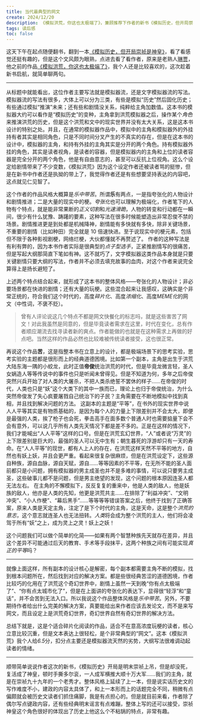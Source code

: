 ```yaml
---
title: 当代最典型的网文
create: 2024/12/20
description: 《模拟洪荒，你这也太极端了》，兼顾推荐下作者的新书《模拟历史，但开局崇祯是神皇》。
tags: 读后感
toc: false
---
```


这天下午在起点随便翻书，翻到一本[《模拟历史，但开局崇祯是神皇》](https://www.qidian.com/book/1042594777/)，看了看感觉还挺有趣的，但是这个文风颇为眼熟，点进去看了看作者，原来是老熟人[琳贾](https://my.qidian.com/author/403924844/)，他之前的作品[《模拟洪荒，你这也太极端了》](https://www.qidian.com/book/1039366778/)，我个人还是比较喜欢的，这次趁着新书启航，就简单聊两句。

---

从标题中就能看出，这位作者主要写法就是模拟器流，还是文字模拟器流的写法。模拟器流的写法有很多，大体上可以分为三类，有些是模拟“历史”然后固化历史；有些通过模拟“推演”未来；还有些和剧情没关系，纯粹给主角加数值。这本书的模拟器大约可以看作是“模拟历史”的变种，主角拿到洪荒模拟器之后，操作某个*角色*来推演洪荒的历史，但是这个洪荒和文中的现实世界并没有太大关系，这是这本书设计的特别之处。并且，在通常的模拟器作品中，模拟中的主角和模拟器外的外挂持有者其实是相同角色，只是不同时间分叉产生的不真实的存在，但是在这本书的设计中，模拟器的主角，和持有外挂的主角其实是分开的两个角色。持有模拟器外挂的角色，其实是读者视角，是读者的容器，但是模拟器内的主角和上位的读者容器是完全分开的两个角色，他是有自由意志的，甚至可以反抗上位视角。这么个设定给剧情带来了不少变数，《模拟洪荒》因为这个设定作者还被读者骂的挺惨，但是在新书中作者还是执拗的带上了，我觉得作者还是有些想要坚持表达的内容吧，这点就见仁见智了。

这个作者的作品风格大概算是*乐中带苦*。所谓**乐**有两点，一是指夸张化的人物设计和剧情推进；二是大量的现实中的梗。*夸张化*也可以理解为极端化，作者笔下的人物有个特点，就是能非常果断的*正义切割*和*光速滑跪*，人物的转变和行动都在一瞬间，很少有什么犹豫、踌躇的要素，这种写法在很多时候能塑造出非常忍俊不禁的场景。剧情推进更是到处都是机械降神，剧情能有多快就有多快，除非关键场景，不重要的剧情（比如种田）完全就是 10 倍速快进。至于说现实中的梗元素，包括但不限于各种影视剧梗，网络烂梗，大伙都懂就不再赘述了。
作者的这种写法是有利有弊的，因为本书作者实际是很典型的*点子型选手*，正紧推剧情写的很痛苦，但是写起大纲那简直下笔如有神。这不就巧了，文字模拟器这类作品本身就是只要关键剧情只要大纲的写法，作者并不必须去填充故事的血肉，对这个作者来说完全算得上是扬长避短了。

上述两个特点结合起来，就形成了这本书的整体风格——夸张化的人物设计；非必要场景都在快进的剧情；还有大量的玩梗。这些混合起来让我感叹，这确实是个非常正统的，符合我们这个时代的，高度*碎片化*、高度*浓缩化*、高度*MEME化*的网文（中性词，不褒不贬）。

> 曾有人评论说这几个特点不都是网文快餐化的标志吗，就是这些害苦了网文！对此我虽然是同意的，但是毕竟读者需求在这里，时代在变化，总有作者顺应潮流去找寻读者新的爽点。作者能做的也就是在这种需求上再做的好点吧。当然这样的作品必然也比较难被传统读者接受，这也很正常。

再说这个作品**苦**，这是指整本书在立意上的设计，都是极端场景下的思考实验，思考实验的主题都是很形而上的经典道德困境。比如第一个副本，主角是出生于洪荒大陆东海一隅的小蛟龙，此时正值**帝俊**统治洪荒的时代，但是毕竟龙微言轻，圣人女娲造人等等传说中的事件也只是听闻未曾得见。但是不知道为何，多年之后帝俊突然兴兵开始了对人类的大屠杀，不把人类杀绝誓不罢休的样子……在帝俊的时代，人类也只是“妖”这个大类下的其中一族而已，理论上也归于帝俊统治，为什么突然帝俊发了失心疯要屠戮自己统治下的子民？主角需要在不断地模拟中找到真相，并且找到解决问题的方法。
这副本的主题是“平等”，在书外的现实世界中说人人平等其实是有物质基础的，是因为每个人的力量上下限差别并不会太大，即便是最强的人类，挨了枪子也会死，拳击高手在面多数个普通人时也需要掂量下会不会有意外，可以说几乎所有人类先天情况下都是差不多的。正是在这样的情况下，我们才能喊出“人人平等”这样的口号。但是在洪荒玄幻世界，“人”或者说“万灵”的上下限差别是巨大的，最强的圣人可以无中生有；朝生暮死的浮游却只有一天的寿命。在“人人平等”的现世，都有人上人的存在，在洪荒这样天然不平等的地方，自然也有妖上妖，并且会更严重。看起来很复杂很麻烦，但是在洪荒设定下，这些源自种族，源自血脉，源自天赋，源自……等等因素的不平等，在无所不能的圣人面前都只是小问题，拥有模拟器的男主成圣也并不是多难的事情，可以说只要男主成圣，这些破事儿都不是问题，但是男主绝望的发现，这个问题的根本原因连圣人都无法左右。
在主角的不懈模拟下，反反复复的重来中，他是人类的敌人，他是妖族的敌人，他亦是人类的先知，他更是洪荒共主……在排除了“利益冲突”、“文明冲突”、“小人作梗”、“幕后黑手”……等等等等错误答案之后，他终于找到了正确答案，原来人类是天定主角，注定了是下个时代的主角，这是天命，这是整个*洪荒的意志*，这个意志就连圣人也无法扭转。*人类*将会成为整个洪荒的主人，他们将会凌驾于所有“妖”之上，成为灵上之灵！妖上之妖！

这个问题我们可以做个简单的化简——如果有两个智慧种族先天就存在差异，并且这个差异不可能通过后天的教育、手术等手段抹平，这两个种族之间有可能实现*真正的平等*吗？

---

就像上面这样，所有副本的设计核心是解密，每个副本都需要主角不断的模拟，找到根本问题所在，然后找到对应的解决方案。都是些很经典苦涩的道德困境，作者比较巧的化用在了洪荒这个奇幻世界中，剧情上虽然一天到晚“你有点太极端了”、“你有点太城市化了”，但是在上面讲的夸张化的表达下，显得很“轻浮”和“童话”，并不会苦到无法入口。所以我说这个作品整体风格是*乐中带苦*。另外，不要期待作者给出什么完美的解决方案，真要能给出来作者应该去发论文，而不是来写网文，而且设定上是洪荒奇幻世界，奇幻世界自然有奇幻世界的解决方法。

总结下就是，这是个适合碎片化阅读的作品，适合不在意高浓度玩梗的读者，核心立意比较沉重，但是文本表达上很轻松，是个非常典型的“网文”。这本《模拟洪荒》我个人给*6.5*分，扣分点主要还是模拟器流天然的劣势，大纲写法很难调动起读者的情绪。

---

顺带简单说说作者这次的新书，《模拟历史》开局是明末崇祯上吊，但是却没死，复活成了神皇，顿时手撕多尔衮，一人成军横推大顺十万大军……我们的主角，就是在崇祯九十九年的一个老秀才。整体风格上延续了上一本，但是说实话历史文的写作难度不小，建政的内容太具体了，和上一本形而上的话题完全不同，稍微有点偏颇就会被历史文读者们抓住痛脚，我是有点担心的。但是就目前来看，作者除了偶尔写点键政内容，还有些经典明末谣言有点难蹦，整体上写的还可以接受，崇祯神皇这个角色很好的体现出了历史上他这么个不粘锅的特点，非常有趣。
